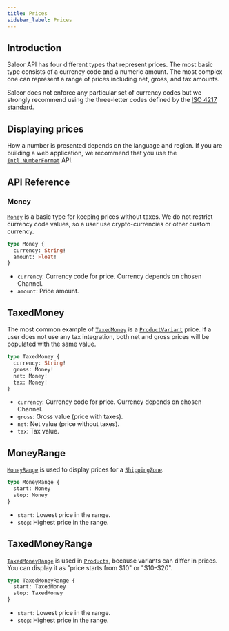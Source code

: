 ```yaml
---
title: Prices
sidebar_label: Prices
---
```


## Introduction 

Saleor API has four different types that represent prices. The most basic type consists of a currency code and a numeric amount. The most complex one can represent a range of prices including net, gross, and tax amounts.

Saleor does not enforce any particular set of currency codes but we strongly recommend using the three-letter codes defined by the [ISO 4217 standard](https://en.wikipedia.org/wiki/ISO_4217). 

## Displaying prices

How a number is presented depends on the language and region. If you are building a web application, we recommend that you use the [`Intl.NumberFormat`](https://developer.mozilla.org/en-US/docs/Web/JavaScript/Reference/Global_Objects/Intl/NumberFormat) API.

## API Reference

### Money
[`Money`](developer/api-reference/objects/money.mdx) is a basic type for keeping prices without taxes. We do not restrict currency code values, so a user use crypto-currencies or other custom currency.

```graphql
type Money {
  currency: String!
  amount: Float!
}
```

- `currency`: Currency code for price. Currency depends on chosen Channel.
- `amount`: Price amount.

## TaxedMoney
The most common example of [`TaxedMoney`](developer/api-reference/objects/taxed-money.mdx) is a [`ProductVariant`](developer/api-reference/objects/product-variant.mdx) price. If a user does not use any tax integration, both net and gross prices will be populated with the same value.

```graphql
type TaxedMoney {
  currency: String!
  gross: Money!
  net: Money!
  tax: Money!
}
```

- `currency`: Currency code for price. Currency depends on chosen Channel.
- `gross`: Gross value (price with taxes).
- `net`: Net value (price without taxes).
- `tax`: Tax value.

## MoneyRange
[`MoneyRange`](developer/api-reference/objects/money-range.mdx) is used to display prices for a [`ShippingZone`](developer/api-reference/objects/shipping-zone.mdx).

```graphql
type MoneyRange {
  start: Money
  stop: Money
}
```

- `start`: Lowest price in the range.
- `stop`: Highest price in the range.

## TaxedMoneyRange
[`TaxedMoneyRange`](developer/api-reference/objects/taxed-money-range.mdx) is used in [`Products`](developer/api-reference/objects/product.mdx), because variants can differ in prices. You can display it as "price starts from $10" or "$10–$20".

```graphql
type TaxedMoneyRange {
  start: TaxedMoney
  stop: TaxedMoney
}
```

- `start`: Lowest price in the range.
- `stop`: Highest price in the range.

